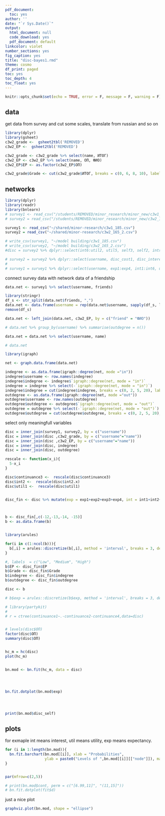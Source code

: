 ```yaml
---
pdf_document:
  toc: yes
author: ''
date: "`r Sys.Date()`"
output:
  html_document: null
  code_download: yes
  pdf_document: default
linkcolor: violet
number_sections: yes
fig_caption: yes
title: "disc-bayes1.rmd"
theme: cosmo
df_print: paged
toc: yes
toc_depth: 4
toc_float: yes
---
```

  
  ```r
knitr::opts_chunk$set(echo = TRUE, error = F, message = F, warning = F)
```



## data

get data from survey and cut some scales, translate from russian and so on

```r
library(dplyr)
library(gsheet)
c3w2_grade <-  gsheet2tbl('REMOVED')
c3w2_EP <-  gsheet2tbl('REMOVED')

c3w2_grade <- c3w2_grade %>% select(name, ИТОГ)
c3w2_EP <- c3w2_EP %>% select(name, ОП, ФИО)
c3w2_EP$EP <- as.factor(c3w2_EP$ОП)

c3w2_grade$Grade <- cut(c3w2_grade$ИТОГ, breaks = c(0, 6, 8, 10), labels = c("Ok", "Good", "Exellent"))
```

## networks


```r
library(dplyr)
library(readr)
library(bnlearn)
# survey1 <- read_csv("/students/REMOVED/minor_research/minor_new/c3w1_185.csv")
# survey2 = read_csv("/students/REMOVED/minor_research/minor_new/c3w2_165_2.csv") 

survey1 <- read_csv("~/shared/minor-research/c3w1_185.csv")
survey2 = read_csv("~/shared/minor-research/c3w2_165_2.csv") 

# write_csv(survey1, "~/model building/c3w1_185.csv")
# write_csv(survey2, "~/model building/c3w2_165_2.csv")
#disc = survey2 %>% dplyr::select(int6:util2, util5, self3, self2, intrinsic1, extrinsic1, costeff2:disc_cost1) %>% na.omit()

# survey2 = survey2 %>% dplyr::select(username, disc_cost1, disc_interest, disc_self, disc_utility) %>% na.omit()
# 
# survey1 = survey1 %>% dplyr::select(username, exp1:exp4, int1:int6, util1:util5, cost1:cost6, imp1:imp4) %>% na.omit()
```


connect survey data with network data of a friendship

```r
data.net <- survey1 %>% select(username, friends)

library(stringr)
df_s <- str_split(data.net$friends, ",")
data.net <- data.frame(username = rep(data.net$username, sapply(df_s, length)), friend = unlist(df_s))
remove(df_s)

data.net <- left_join(data.net, c3w2_EP, by = c("friend" = "ФИО"))

# data.net %>% group_by(username) %>% summarise(outdegree = n())

data.net = data.net %>% select(username, name)

# data.net

library(igraph)

net <- graph.data.frame(data.net)

indegree <- as.data.frame(igraph::degree(net, mode ="in"))
indegree$username <- row.names(indegree)
indegree$indegree <- indegree$`igraph::degree(net, mode = "in")`
indegree = indegree %>% select(-`igraph::degree(net, mode = "in")`)
indegree$indegree = cut(indegree$indegree, breaks = c(0, 2, 5, 20), labels = c("2less", "3-5", "Many"))
outdegree <- as.data.frame(igraph::degree(net, mode ="out"))
outdegree$username <- row.names(outdegree)
outdegree$outdegree <- outdegree$`igraph::degree(net, mode = "out")`
outdegree = outdegree %>% select(-`igraph::degree(net, mode = "out")`)
outdegree$outdegree = cut(outdegree$outdegree, breaks = c(0, 2, 5, 20), labels = c("2less", "3-5", "Many"))

```

select only meaningfull variables

```r
disc = inner_join(survey1, survey2, by = c("username"))
disc = inner_join(disc ,c3w2_grade, by = c("username"="name"))
disc = inner_join(disc ,c3w2_EP, by = c("username"="name"))
disc = inner_join(disc, indegree)
disc = inner_join(disc, outdegree)

rescale <- function(x_i){
  5-x_i
}

disc$continuance3 <-  rescale(disc$continuance3)
disc$int2 <-  rescale(disc$int2.x)
disc$util1 <-  rescale(disc$util1)


disc_fin <- disc %>% mutate(exp = exp1+exp2+exp3+exp4, int = int1+int2+int3+int4+int5, util=util1+util2.x+util3+util4+util5.x, costA= cost1+cost2+cost3+cost4+cost5+cost8+cost9, costB=cost6+cost7, imp=imp1+imp2+imp3+imp4, cont = continuance1 + continuance2 + continuance3 + continuance4) %>% select(exp, int, util, costA, costB,  imp, cont, disc_cost1, disc_interest, disc_self, disc_utility, Grade, EP, indegree, outdegree) %>% na.omit()



b <- disc_fin[,c(-12,-13,-14, -15)]
b <- as.data.frame(b)


library(arules)

for(i in c(1:ncol(b))){
  b[,i] = arules::discretize(b[,i], method = 'interval', breaks = 3, debug = T, labels  = c("Low", "Medium", "High") )
}

#, labels  = c("Low", "Medium", "High")
b$EP <- disc_fin$EP
b$Grade <- disc_fin$Grade
b$indegree <- disc_fin$indegree
b$outdegree <- disc_fin$outdegree

disc <- b

# b$exp = arules::discretize(b$exp, method = 'interval', breaks = 3, debug = T, labels  = c("Low", "Medium", "High")) 

# library(partykit)
# 
# r = ctree(continuance1~.-continuance2-continuance4,data=disc)


# levels(disc$ОП)
factor(disc$ОП)
summary(disc$ОП)


hc_m = hc(disc)
plot(hc_m)


bn.mod <- bn.fit(hc_m, data = disc)




bn.fit.dotplot(bn.mod$exp)




print(bn.mod$disc_self)
```

## plots

for exmaple int means interest, util means utility, exp means expectancy.

```r
for (i in 1:length(bn.mod)){
  bn.fit.barchart(bn.mod[[i]], xlab = "Probabilities",
                  ylab = paste0("Levels of ",bn.mod[[i]][["node"]]), main = paste0("Conditional Probabilities of ", bn.mod[[i]][["parents"]]))
}


par(mfrow=c(2,5))
```


```r
# print(bn.mod$cont, perm = c("[6.99,11]", "(11,15]"))
# bn.fit.dotplot(fit$d)
```


just a nice plot

```r
graphviz.plot(bn.mod, shape = "ellipse")
```
